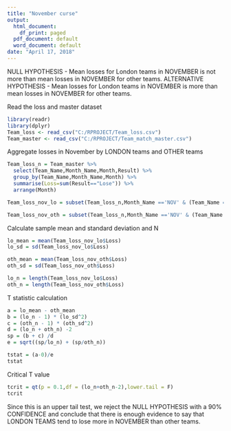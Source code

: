 ---
title: "November curse"
output:
  html_document:
    df_print: paged
  pdf_document: default
  word_document: default
date: "April 17, 2018"
---

NULL HYPOTHESIS -  Mean losses for London teams in NOVEMBER is not more than mean losses in NOVEMBER for other teams.
ALTERNATIVE HYPOTHESIS - Mean losses for London teams in NOVEMBER is more than mean losses in NOVEMBER for other teams.

Read the loss and master dataset
```{r}
library(readr)
library(dplyr)
Team_loss <- read_csv("C:/RPROJECT/Team_loss.csv")
Team_master <- read_csv("C:/RPROJECT/Team_match_master.csv")
```

Aggregate losses in November by LONDON teams and OTHER teams
```{r}
Team_loss_n = Team_master %>%
  select(Team_Name,Month_Name,Month,Result) %>%
  group_by(Team_Name,Month_Name,Month) %>%
  summarise(Loss=sum(Result=="Lose")) %>%
  arrange(Month)

Team_loss_nov_lo = subset(Team_loss_n,Month_Name =='NOV' & (Team_Name == "Chelsea" | Team_Name == "Arsenal" | Team_Name == "Fulham" | Team_Name == "Tottenham Hotspur" | Team_Name == "Queens Park Rangers"))

Team_loss_nov_oth = subset(Team_loss_n,Month_Name =='NOV' & (Team_Name != "Chelsea" & Team_Name != "Arsenal" & Team_Name != "Fulham" & Team_Name != "Tottenham Hotspur" & Team_Name != "Queens Park Rangers"))
```

Calculate sample mean and standard deviation and N
```{r}
lo_mean = mean(Team_loss_nov_lo$Loss)
lo_sd = sd(Team_loss_nov_lo$Loss)

oth_mean = mean(Team_loss_nov_oth$Loss)
oth_sd = sd(Team_loss_nov_oth$Loss)

lo_n = length(Team_loss_nov_lo$Loss)
oth_n = length(Team_loss_nov_oth$Loss)
```

T statistic calculation
```{r}
a = lo_mean - oth_mean
b = (lo_n - 1) * (lo_sd^2)
c = (oth_n - 1) * (oth_sd^2)
d = (lo_n + oth_n) -2
sp = (b + c) /d
e = sqrt((sp/lo_n) + (sp/oth_n))

tstat = (a-0)/e
tstat
```

Critical T value
```{r}
tcrit = qt(p = 0.1,df = (lo_n+oth_n-2),lower.tail = F)
tcrit
```

Since this is an upper tail test, we reject the NULL HYPOTHESIS with a 90% CONFIDENCE and conclude that there is enough evidence to say that LONDON TEAMS tend to lose more in NOVEMBER than other teams.
